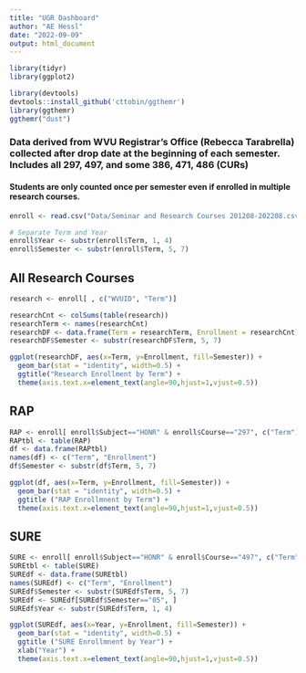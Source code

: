 ```yaml
---
title: "UGR Dashboard"
author: "AE Hessl"
date: "2022-09-09"
output: html_document
---
```


```r
library(tidyr)
library(ggplot2)
```

```r
library(devtools)
devtools::install_github('cttobin/ggthemr')
library(ggthemr)
ggthemr("dust") 
```

### Data derived from WVU Registrar's Office (Rebecca Tarabrella) collected after drop date at the beginning of each semester. Includes all 297, 497, and some 386, 471, 486 (CURs)
#### Students are only counted once per semester even if enrolled in multiple research courses.
```r
enroll <- read.csv("Data/Seminar and Research Courses 201208-202208.csv")
```


```r
# Separate Term and Year
enroll$Year <- substr(enroll$Term, 1, 4)
enroll$Semester <- substr(enroll$Term, 5, 7)
```

## All Research Courses
```r
research <- enroll[ , c("WVUID", "Term")]

researchCnt <- colSums(table(research))
researchTerm <- names(researchCnt)
researchDF <- data.frame(Term = researchTerm, Enrollment = researchCnt)
researchDF$Semester <- substr(researchDF$Term, 5, 7)

ggplot(researchDF, aes(x=Term, y=Enrollment, fill=Semester)) + 
  geom_bar(stat = "identity", width=0.5) +
  ggtitle("Research Enrollment by Term") + 
  theme(axis.text.x=element_text(angle=90,hjust=1,vjust=0.5))
```


## RAP
```r
RAP <- enroll[ enroll$Subject=="HONR" & enroll$Course=="297", c("Term")]
RAPtbl <- table(RAP)
df <- data.frame(RAPtbl)
names(df) <- c("Term", "Enrollment")
df$Semester <- substr(df$Term, 5, 7)

ggplot(df, aes(x=Term, y=Enrollment, fill=Semester)) + 
  geom_bar(stat = "identity", width=0.5) +
  ggtitle ("RAP Enrollmnent by Term") + 
  theme(axis.text.x=element_text(angle=90,hjust=1,vjust=0.5))
```

## SURE
```r
SURE <- enroll[ enroll$Subject=="HONR" & enroll$Course=="497", c("Term")]
SUREtbl <- table(SURE)
SUREdf <- data.frame(SUREtbl)
names(SUREdf) <- c("Term", "Enrollment")
SUREdf$Semester <- substr(SUREdf$Term, 5, 7)
SUREdf <- SUREdf[SUREdf$Semester=="05", ]
SUREdf$Year <- substr(SUREdf$Term, 1, 4)

ggplot(SUREdf, aes(x=Year, y=Enrollment, fill=Semester)) + 
  geom_bar(stat = "identity", width=0.5) +
  ggtitle ("SURE Enrollmnent by Year") + 
  xlab("Year") +
  theme(axis.text.x=element_text(angle=90,hjust=1,vjust=0.5))
```
